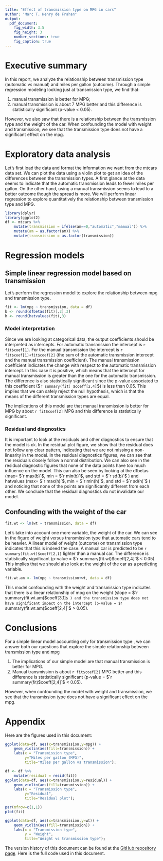 ```yaml
---
title: "Effect of transmission type on MPG in cars"
author: "Marc T. Henry de Frahan"
output:
  pdf_document:
    fig_width: 3.5
    fig_height: 3
    number_sections: true
    fig_caption: true
---
```


# Executive summary

In this report, we analyze the relationship between transmission type
(automatic vs manual) and miles per gallon (outcome). Through a simple regression modeling looking just at transmission type, we find that: 

1. manual transmission is better for MPG;
2. manual transmission is about 7 MPG better and this difference is statistically significant (p-value < 0.05).

However, we also saw that there is a relationship between the
transmission type and the weight of the car. When confounding the
model with weight and transmission, we see that the transmission type
does not have a significant effect on the mpg.


# Exploratory data analysis

Let's first load the data and format the information we want from the
mtcars data set. We can plot the data using a violin plot to get an
idea of the differences between the transmission types. A first glance
at the data seems to indicate that the automatic transmission leads to
fewer miles per gallon. On the other hand, using a manual transmission
seems to lead to a better outcome though the spread is more. We will
perform linear regression to explore quantitatively the relationship
between transmission type and MPG.

```r
library(dplyr)
library(ggplot2)
df <- mtcars %>%
    mutate(transmission = ifelse(am==0,"automatic","manual")) %>%
    mutate(am = as.factor(am)) %>%
    mutate(transmission = as.factor(transmission))
```

# Regression models

## Simple linear regression model based on transmission
Let's perform the regression model to explore the relationship between
mpg and transmission type.
```r
fit <- lm(mpg ~ transmission, data = df)
b <- round(dfbetas(fit)[,2],3)
h <- round(hatvalues(fit),3)
```

### Model interpretation
Since we are looking at categorical data, the output coefficients
should be interpreted as intercepts. For automatic transmission the
intercept is `r fit$coef[1]`. For the manual transmission the
intercept is `r fit$coef[1]+fit$coef[2]` (the sum of the automatic
transmission intercept and the manual transmission coefficient). The
manual transmission coefficient indicates the change with respect to
the automatic transmission intercept. In this case it is positive,
which means that the intercept for manual transmission is greater than
the one for the automatic transmission. The difference is also
statistically significant since the p-value associated to this
coefficient ($`r summary(fit) $coeff[2,4]`$) is less than 0.05. This
implies that we can safely reject the null hypothesis, which is that
the means of the different transmission types are equal.


The implications of this model are that manual transmission is better
for MPG by about `r fit$coef[2]` MPG and this difference is
statistically significant.

### Residual and diagnostics

It is important to look at the residuals and other diagnostics to ensure that the model is ok. In the residual plot figure, we show that the residual does not follow any clear pattern, indicating that we are not missing a non-linearity in the model. In the residual diagnostics figures, we can see that the residuals closely follow a normal distribution. We can also see in the residual diagnostic figures that none of the data points have too much influence on the model. This can also be seen by looking at the dfbetas (max= $`r max(b)`$, min = $`r min(b)`$, and std = $`r sd(b)`$ ) and hatvalues (max= $`r max(h)`$, min = $`r min(h)`$, and std = $`r sd(h)`$ ) and noticing that none of the points are significantly different from each other. We conclude that the residual diagnostics do not invalidate our model.


## Confounding with the weight of the car

```r
fit.wt <- lm(wt ~ transmission, data = df)
```
Let's take into account one more variable, the weight of the car. We can see in the figure of weight versus transmission type that automatic cars tend to be heavier. A linear model of weight (outcome) on transmission type indicates that this is indeed the case. A manual car is predicted to be `r summary(fit.wt)$coeff[2,1]` lighter than a manual car. The difference is statistically significant (p-value = $`r summary(fit.wt)$coeff[2,4]`$ < 0.05). This implies that we should also look at the weight of the car as a predicting variable.

```r
fit.wt.am <- lm(mpg ~ transmission+wt, data = df)
```

This model confounding with the weight and transmission type indicates that there is a linear relationship of mpg on the weight (slope = $`r summary(fit.wt.am)$coeff[3,1]`$ ) and the transmission type does not have significant impact on the intercept (p-value = $`r summary(fit.wt.am)$coeff[2,4]`$ > 0.05).


# Conclusions 
For a simple linear model accounting only for transmission type , we can answer both our questions that explore the simple relationship between transmission type and mpg

1. The implications of our simple model are that manual transmission is better for MPG.
2. Manual transmission is about `r fit$coef[2]` MPG better and this difference is statistically significant (p-value = $`r summary(fit)$coeff[2,4]`$ < 0.05).

However, when confounding the model with weight and transmission, we
see that the transmission type does not have a significant effect on
the mpg.

\newpage

# Appendix
Here are the figures used in this document:

```r
ggplot(data=df, aes(x=transmission,y=mpg)) +
    geom_violin(aes(fill=transmission)) + 
    labs(x = "Transmission type",
         y="Miles per gallon (MPG)",
         title="Miles per gallon vs transmission");
```

```r
df <- df %>%
    mutate(residual = resid(fit))
ggplot(data=df, aes(x=transmission,y=residual)) +
    geom_violin(aes(fill=transmission)) + 
    labs(x = "Transmission type",
         y="Residual",
         title="Residual plot");
```

```r
par(mfrow=c(1,1))
plot(fit)
```

```r
ggplot(data=df, aes(x=transmission,y=wt)) +
    geom_violin(aes(fill=transmission)) + 
    labs(x = "Transmission type",
         y = "Weight",
         title="Weight vs transmission type");
```


The version history of this document can be found at the [GitHub repository page](https://github.com/marchdf/LinReg). Here is the full code used in this document.

```r
```
